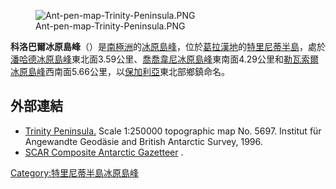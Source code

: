 [[Image:Ant-pen-map-Trinity-Peninsula.PNG|thumb]]

{{coord|63|41|31|S|58|13|46|W|display=title}}

'''科洛巴爾冰原島峰'''（{{lang-en|Kolobar Nunatak}}）是[[南極洲|南極洲]]的[[冰原島峰|冰原島峰]]，位於[[葛拉漢地|葛拉漢地]]的[[特里尼蒂半島|特里尼蒂半島]]，處於[[潘哈德冰原島峰|潘哈德冰原島峰]]東北面3.59公里、[[喬喬韋尼冰原島峰|喬喬韋尼冰原島峰]]東南面4.29公里和[[勒瓦索爾冰原島峰|勒瓦索爾冰原島峰]]西南面5.66公里，以[[保加利亞|保加利亞]]東北部鄉鎮命名。

==外部連結==
* [https://web.archive.org/web/20131002100340/http://www.bkg.bund.de/nn_193194/DE/Bundesamt/Downloads/Kostenlose-Karten/Antarktis-Karten/Satellitenbildkarten/Scale250/Daten/Trinity-Peninsula%2CtemplateId%3Draw%2Cproperty%3DpublicationFile.pdf/Trinity-Peninsula.pdf Trinity Peninsula.] Scale 1:250000 topographic map No. 5697. Institut für Angewandte Geodäsie and British Antarctic Survey, 1996.
* [http://data.aad.gov.au/aadc/gaz/scar/ SCAR Composite Antarctic Gazetteer] {{WebCite|url=https://www.webcitation.org/5ug2CfC7m?url=http://data.aad.gov.au/aadc/gaz/scar/ |date=20101202140255 |dateformat=iso }}.

{{DEFAULTSORT:Kolobar Nunatak}}
[[Category:特里尼蒂半島冰原島峰|Category:特里尼蒂半島冰原島峰]]


{{TrinityPeninsula-geo-stub}}